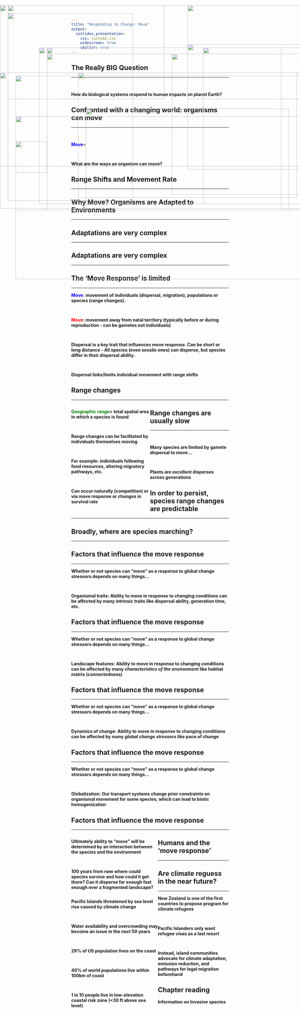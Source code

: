 ```yaml
---
title: "Responding to Change: Move"
output: 
  ioslides_presentation:
    css: custom2.css
    widescreen: true
    smaller: true
---
```


## The Really BIG Question
<hr>
<br/>

<div align="center">**How do biological systems respond to human impacts on planet Earth?**</div>

<IMG STYLE="position:absolute; TOP:240px; LEFT:250px; WIDTH:700px; HEIGHT:400px" SRC="images/connect.jpg">

## Confronted with a changing world: organisms can *move*
<hr>
<br/>

<span style="color:blue">**Move**</span>= 

<br/>

**What are the ways an organism can move?**

<IMG STYLE="position:absolute; TOP:240px; LEFT:250px; WIDTH:700px; HEIGHT:400px" SRC="images/arrow.jpg">

##

<IMG STYLE="position:absolute; TOP:50px; LEFT:25px; WIDTH:400px; HEIGHT:600px" SRC="images/owl.jpg">

<IMG STYLE="position:absolute; TOP:150px; LEFT:600px; WIDTH:500px; HEIGHT:400px" SRC="images/owl2.png">

##

<IMG STYLE="position:absolute; TOP:25px; LEFT:0px; WIDTH:1100px; HEIGHT:650px" SRC="images/upslope.jpg">

##

<IMG STYLE="position:absolute; TOP:25px; LEFT:0px; WIDTH:1100px; HEIGHT:650px" SRC="images/elevation.jpg">

## 

<IMG STYLE="position:absolute; TOP:25px; LEFT:25px; WIDTH:500px; HEIGHT:300px" SRC="images/migrate2.jpeg">

<IMG STYLE="position:absolute; TOP:25px; LEFT:600px; WIDTH:500px; HEIGHT:300px" SRC="images/boreal.png">

<IMG STYLE="position:absolute; TOP:355px; LEFT:275px; WIDTH:650px; HEIGHT:325px" SRC="images/flee2.jpg">

## Range Shifts and Movement Rate
<hr>

<IMG STYLE="position:absolute; TOP:160px; LEFT:125px; WIDTH:850px; HEIGHT:500px" SRC="images/movementrate.jpg">

## Why Move? Organisms are Adapted to Environments
<hr>

<IMG STYLE="position:absolute; TOP:160px; LEFT:125px; WIDTH:850px; HEIGHT:500px" SRC="images/birdsextinct.png">

## Adaptations are very complex
<hr>

<IMG STYLE="position:absolute; TOP:160px; LEFT:150px; WIDTH:750px; HEIGHT:500px" SRC="images/owl2.jpg">

## Adaptations are very complex
<hr>

<IMG STYLE="position:absolute; TOP:25px; LEFT:0px; WIDTH:1100px; HEIGHT:650px" SRC="images/downslope.jpg">

## The 'Move Response' is limited
<hr>

**<span style="color:blue">Move</span>: movement of individuals (dispersal, migration), populations or species (range changes).**

<br/>

**<span style="color:red">Move</span>: movement away from natal territory (typically before or during reproduction - can be gametes not individuals)**

<br/>

**Dispersal is a key trait that influences move response. Can be short or long distance -  All species (even sessile ones) can disperse, but species differ in their dispersal ability.**

<br/>

**Dispersal links/limits individual movement with range shifts**

## Range changes
<hr>

<div style="float: left; width: 50%;">

**<span style="color:green">Geographic range</span>= total spatial area in which a species is found**

<br/>

**Range changes can be facilitated by individuals themselves moving**

<br/>

**For example: individuals following food resources, altering migratory pathways, etc.**

<br/>

**Can occur naturally (competition) or via move response or changes in survival rate**
</div>

<IMG STYLE="position:absolute; TOP:180px; LEFT:550px; WIDTH:600px; HEIGHT:450px" SRC="images/birdsmigrate.jpg">

## Range changes are usually slow
<hr>
<br/>

**Many species are limited by gamete dispersal to move...**

<br/>

**Plants are excellent disperses across generations**

<IMG STYLE="position:absolute; TOP:380px; LEFT:50px; WIDTH:1000px; HEIGHT:300px" SRC="images/birdsmigrate.jpg">

## In order to persist, species range changes are predictable
<hr>

<IMG STYLE="position:absolute; TOP:240px; LEFT:0px; WIDTH:1100px; HEIGHT:300px" SRC="images/birdsmigrate.jpg">

## Broadly, where are species marching?
<hr>

<IMG STYLE="position:absolute; TOP:180px; LEFT:150px; WIDTH:750px; HEIGHT:500px" SRC="images/march.png">

## Factors that influence the move response
<hr>

**Whether or not species can “move” as a response to global change stressors depends on many things…**

<br/>

**Organismal traits: Ability to move in response to changing conditions can be affected by many intrinsic traits like dispersal ability, generation time, etc.**

<IMG STYLE="position:absolute; TOP:380px; LEFT:50px; WIDTH:1000px; HEIGHT:300px" SRC="images/animalmove.png">

## Factors that influence the move response
<hr>

**Whether or not species can “move” as a response to global change stressors depends on many things…**

<br/>

**Landscape features: Ability to move in response to changing conditions can be affected by many *characteristics of the environment* like habitat matrix (connectedness)**

<IMG STYLE="position:absolute; TOP:380px; LEFT:50px; WIDTH:1000px; HEIGHT:300px" SRC="images/landscape.png">

## Factors that influence the move response
<hr>

**Whether or not species can “move” as a response to global change stressors depends on many things…**

<br/>

**Dynamics of change: Ability to move in response to changing conditions can be affected by many *global change stressors* like pace of change**

<IMG STYLE="position:absolute; TOP:380px; LEFT:50px; WIDTH:1000px; HEIGHT:300px" SRC="images/landscape.png">

<IMG STYLE="position:absolute; TOP:380px; LEFT:50px; WIDTH:1000px; HEIGHT:300px" SRC="images/vagile.png">

##

<IMG STYLE="position:absolute; TOP:250px; LEFT:50px; WIDTH:1000px; HEIGHT:650px" SRC="images/vagile.png">

##

## Factors that influence the move response
<hr>

**Whether or not species can “move” as a response to global change stressors depends on many things…**

<br/>

**Globalization: Our transport systems change prior constraints on organismal movement for some species, which can lead to biotic homogenization**

<IMG STYLE="position:absolute; TOP:380px; LEFT:50px; WIDTH:1000px; HEIGHT:300px" SRC="images/transport.png">

## Factors that influence the move response
<hr>

<div style="float: left; width: 55%;">

**Ultimately ability to “move” will be determined by an interaction between the species and the environment**

<br/>

**100 years from now where could species survive and how could it get there? Can it disperse far enough fast enough over a fragmented landscape?**
</div>

<IMG STYLE="position:absolute; TOP:160px; LEFT:650px; WIDTH:350px; HEIGHT:500px" SRC="images/pending.png">

## Humans and the 'move response'
<hr>

<div style="float: left; width: 55%;">

**Pacific Islands threatened by sea level rise caused by climate change**

<br/>

**Water availability and overcrowding may become an issue in the next 50 years**

<br/>

**29% of US population lives on the coast**

<br/>

**40% of world populations live within 100km of coast**

<br/>

**1 in 10 people live in low-elevation coastal risk zone (<30 ft above sea level)**
</div>

<IMG STYLE="position:absolute; TOP:160px; LEFT:650px; WIDTH:350px; HEIGHT:500px" SRC="images/florida.png">

## Are climate reguess in the near future?
<hr>

**New Zealand is one of the first countries to propose program for climate refugees**

<br/>

**Pacific Islanders only want refugee visas as a last resort **

<br/>

**Instead, island communities advocate for climate adaptation, emission reduction, and pathways for legal migration beforehand**

<IMG STYLE="position:absolute; TOP:460px; LEFT:50px; WIDTH:100px; HEIGHT:100px" SRC="images/newzea.png">

## Chapter reading

**Information on Invasive species**
